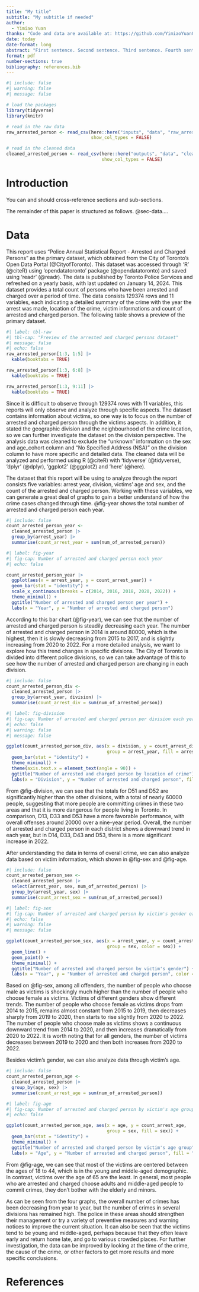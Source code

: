 ```yaml
---
title: "My title"
subtitle: "My subtitle if needed"
author: 
  - Yimiao Yuan
thanks: "Code and data are available at: https://github.com/YimiaoYuan09/Arrested_and_Charged_Persons.git"
date: today
date-format: long
abstract: "First sentence. Second sentence. Third sentence. Fourth sentence."
format: pdf
number-sections: true
bibliography: references.bib
---
```


```r
#| include: false
#| warning: false
#| message: false

# load the packages
library(tidyverse)
library(knitr)

# read in the raw data
raw_arrested_person <- read_csv(here::here("inputs", "data", "raw_arrested_person_data.csv"),
                                show_col_types = FALSE)

# read in the cleaned data
cleaned_arrested_person <- read_csv(here::here("outputs", "data", "cleaned_arrested_person_data.csv"),
                                    show_col_types = FALSE)
```


# Introduction

You can and should cross-reference sections and sub-sections. 

The remainder of this paper is structured as follows. @sec-data....



# Data {#sec-data}

This report uses "Police Annual Statistical Report - Arrested and Charged Persons" as the primary dataset, which obtained from the City of Toronto’s Open Data Portal (@CityofToronto). This dataset was accessed through 'R' (@citeR) using 'opendatatoronto' package (@opendatatoronto) and saved using 'readr' (@readr). The data is published by Toronto Police Services and refreshed on a yearly basis, with last updated on January 14, 2024. This dataset provides a total count of persons who have been arrested and charged over a period of time. The data consists 129374 rows and 11 variables, each indicating a detailed summary of the crime with the year the arrest was made, location of the crime, victim informations and count of arrested and charged person. The following table shows a preview of the primary dataset.

```r
#| label: tbl-raw
#| tbl-cap: "Preview of the arrested and charged persons dataset"
#| message: false
#| echo: false
raw_arrested_person[1:3, 1:5] |>
  kable(booktabs = TRUE)

raw_arrested_person[1:3, 6:8] |>
  kable(booktabs = TRUE)

raw_arrested_person[1:3, 9:11] |>
  kable(booktabs = TRUE)
```

Since it is difficult to observe through 129374 rows with 11 variables, this reports will only observe and analyze through specific aspects. The dataset contains information about victims, so one way is to focus on the number of arrested and charged person through the victims aspects. In addition, it stated the geographic division and the neighbourhood of the crime location, so we can further investigate the dataset on the division perspective. The analysis data was cleaned to exclude the "unknown" information on the sex and age_cohort column and "No Specified Address (NSA)" on the division column to have more specific and detailed data. The cleaned data will be analyzed and performed using R (@citeR) with 'tidyverse' (@tidyverse), 'dplyr' (@dplyr), 'ggplot2' (@ggplot2) and 'here' (@here).

The dataset that this report will be using to analyze through the report consists five variables: arrest year, division, victims' age and sex, and the count of the arrested and charged person. Working with these variables, we can generate a great deal of graphs to gain a better understand of how the crime cases changed through time. @fig-year shows the total number of arrested and charged person each year.

```r
#| include: false
count_arrested_person_year <-
  cleaned_arrested_person |>
  group_by(arrest_year) |>
  summarise(count_arrest_year = sum(num_of_arrested_person))
```

```r
#| label: fig-year
#| fig-cap: Number of arrested and charged person each year
#| echo: false

count_arrested_person_year |>
  ggplot(aes(x = arrest_year, y = count_arrest_year)) +
  geom_bar(stat = "identity") +
  scale_x_continuous(breaks = c(2014, 2016, 2018, 2020, 2022)) +
  theme_minimal() +
  ggtitle("Number of arrested and charged person per year") +
  labs(x = "Year", y = "Number of arrested and charged person")
```

According to this bar chart (@fig-year), we can see that the number of arrested and charged person is steadily decreasing each year. The number of arrested and charged person in 2014 is around 80000, which is the highest, then it is slowly decreasing from 2015 to 2017, and is slightly increasing from 2020 to 2022. For a more detailed analysis, we want to explore how this trend changes in specific divisions. The City of Toronto is divided into different police divisions, so we can take advantage of this to see how the number of arrested and charged person are changing in each division.

```r
#| include: false
count_arrested_person_div <-
  cleaned_arrested_person |>
  group_by(arrest_year, division) |>
  summarise(count_arrest_div = sum(num_of_arrested_person))
```

```r
#| label: fig-division
#| fig-cap: Number of arrested and charged person per division each year
#| echo: false
#| warning: false
#| message: false

ggplot(count_arrested_person_div, aes(x = division, y = count_arrest_div, 
                                      group = arrest_year, fill = arrest_year)) +
  geom_bar(stat = "identity") +
  theme_minimal() +
  theme(axis.text.x = element_text(angle = 90)) +
  ggtitle("Number of arrested and charged person by location of crime") +
  labs(x = "Division", y = "Number of arrested and charged person", fill = "Arrested year")
```

From @fig-division, we can see that the totals for D51 and D52 are significantly higher than the other divisions, with a total of nearly 60000 people, suggesting that more people are committing crimes in these two areas and that it is more dangerous for people living in Toronto. In comparison, D13, D33 and D53 have a more favorable performance, with overall offenses around 20000 over a nine-year period. Overall, the number of arrested and charged person in each district shows a downward trend in each year, but in D14, D33, D43 and D53, there is a more significant increase in 2022.

After understanding the data in terms of overall crime, we can also analyze data based on victim information, which shown in @fig-sex and @fig-age.

```r
#| include: false
count_arrested_person_sex <-
  cleaned_arrested_person |>
  select(arrest_year, sex, num_of_arrested_person) |>
  group_by(arrest_year, sex) |>
  summarise(count_arrest_sex = sum(num_of_arrested_person))
```

```r
#| label: fig-sex
#| fig-cap: Number of arrested and charged person by victim's gender each year
#| echo: false
#| warning: false
#| message: false

ggplot(count_arrested_person_sex, aes(x = arrest_year, y = count_arrest_sex, 
                                      group = sex, color = sex)) +
  geom_line() +
  geom_point() +
  theme_minimal() +
  ggtitle("Number of arrested and charged person by victim's gender") +
  labs(x = "Year", y = "Number of arrested and charged person", color = "Victim's Gender")
```

Based on @fig-sex, among all offenders, the number of people who choose male as victims is shockingly much higher than the number of people who choose female as victims. Victims of different genders show different trends. The number of people who choose female as victims drops from 2014 to 2015, remains almost constant from 2015 to 2019, then decreases sharply from 2019 to 2020, then starts to rise slightly from 2020 to 2022. The number of people who choose male as victims shows a continuous downward trend from 2014 to 2020, and then increases dramatically from 2020 to 2022. It is worth noting that for all genders, the number of victims decreases between 2019 to 2020 and then both increases from 2020 to 2022.


Besides victim's gender, we can also analyze data through victim's age.

```r
#| include: false
count_arrested_person_age <-
  cleaned_arrested_person |>
  group_by(age, sex) |>
  summarise(count_arrest_age = sum(num_of_arrested_person))
```

```r
#| label: fig-age
#| fig-cap: Number of arrested and charged person by victim's age group each year
#| echo: false

ggplot(count_arrested_person_age, aes(x = age, y = count_arrest_age, 
                                      group = sex, fill = sex)) +
  geom_bar(stat = "identity") +
  theme_minimal() +
  ggtitle("Number of arrested and charged person by victim's age group") +
  labs(x = "Age", y = "Number of arrested and charged person", fill = "Victim's Gender")
```

From @fig-age, we can see that most of the victims are centered between the ages of 18 to 44, which is in the young and middle-aged demographic. In contrast, victims over the age of 65 are the least. In general, most people who are arrested and charged choose adults and middle-aged people to commit crimes, they don't bother with the elderly and minors.

As can be seen from the four graphs, the overall number of crimes has been decreasing from year to year, but the number of crimes in several divisions has remained high. The police in these areas should strengthen their management or try a variety of preventive measures and warning notices to improve the current situation. It can also be seen that the victims tend to be young and middle-aged, perhaps because that they often leave early and return home late, and go to various crowded places. For further investigation, the data can be improved by looking at the time of the crime, the cause of the crime, or other factors to get more results and more specific conclusions.


\newpage


# References


